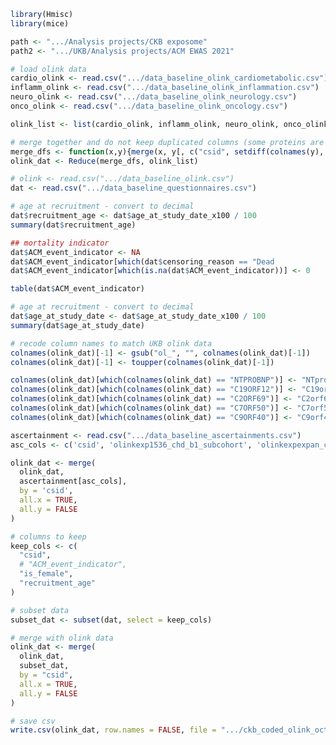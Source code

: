 
```r
library(Hmisc)
library(mice)
```

```r
path <- ".../Analysis projects/CKB exposome"
path2 <- ".../UKB/Analysis projects/ACM EWAS 2021"

```

```r

# load olink data
cardio_olink <- read.csv(".../data_baseline_olink_cardiometabolic.csv")
inflamm_olink <- read.csv(".../data_baseline_olink_inflammation.csv")
neuro_olink <- read.csv(".../data_baseline_olink_neurology.csv")
onco_olink <- read.csv(".../data_baseline_olink_oncology.csv")

olink_list <- list(cardio_olink, inflamm_olink, neuro_olink, onco_olink)

# merge together and do not keep duplicated columns (some proteins are in multiple panels)
merge_dfs <- function(x,y){merge(x, y[, c("csid", setdiff(colnames(y), colnames(x)))], by = "csid")}
olink_dat <- Reduce(merge_dfs, olink_list)

```

```r
# olink <- read.csv(".../data_baseline_olink.csv")
dat <- read.csv(".../data_baseline_questionnaires.csv")

# age at recruitment - convert to decimal
dat$recruitment_age <- dat$age_at_study_date_x100 / 100
summary(dat$recruitment_age)
```

```r
## mortality indicator
dat$ACM_event_indicator <- NA
dat$ACM_event_indicator[which(dat$censoring_reason == "Dead                          ")] <- 1
dat$ACM_event_indicator[which(is.na(dat$ACM_event_indicator))] <- 0

table(dat$ACM_event_indicator)

# age at recruitment - convert to decimal
dat$age_at_study_date <- dat$age_at_study_date_x100 / 100
summary(dat$age_at_study_date)
```

```r
# recode column names to match UKB olink data
colnames(olink_dat)[-1] <- gsub("ol_", "", colnames(olink_dat)[-1])
colnames(olink_dat)[-1] <- toupper(colnames(olink_dat)[-1])

colnames(olink_dat)[which(colnames(olink_dat) == "NTPROBNP")] <- "NTproBNP"
colnames(olink_dat)[which(colnames(olink_dat) == "C19ORF12")] <- "C19orf12"
colnames(olink_dat)[which(colnames(olink_dat) == "C2ORF69")] <- "C2orf69"
colnames(olink_dat)[which(colnames(olink_dat) == "C7ORF50")] <- "C7orf50"
colnames(olink_dat)[which(colnames(olink_dat) == "C9ORF40")] <- "C9orf40"

```

```r
ascertainment <- read.csv(".../data_baseline_ascertainments.csv")
asc_cols <- c('csid', 'olinkexp1536_chd_b1_subcohort', 'olinkexpexpan_chd_b1_subcohort')

olink_dat <- merge(
  olink_dat,
  ascertainment[asc_cols],
  by = 'csid',
  all.x = TRUE,
  all.y = FALSE
)

```

```r
# columns to keep
keep_cols <- c(
  "csid",
  # "ACM_event_indicator",
  "is_female",
  "recruitment_age"
)

# subset data
subset_dat <- subset(dat, select = keep_cols)

# merge with olink data
olink_dat <- merge(
  olink_dat,
  subset_dat,
  by = "csid",
  all.x = TRUE,
  all.y = FALSE
)

```

```r

# save csv
write.csv(olink_dat, row.names = FALSE, file = ".../ckb_coded_olink_oct_17_2023.csv")

```
